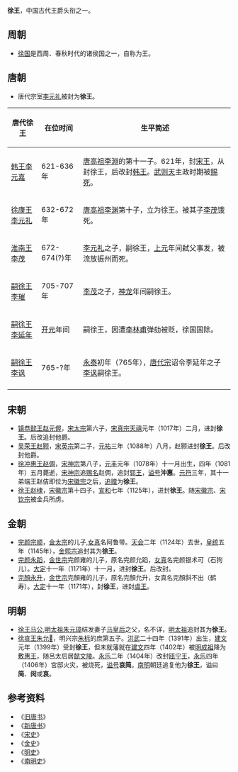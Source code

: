 '''徐王'''，中国古代王爵头衔之一。
==周朝==
*[[徐国|徐国]]是西周、春秋时代的诸侯国之一，自称为王。
==唐朝==
*唐代宗室[[李元礼|李元礼]]被封为'''徐王'''。
{| class="wikitable"
|-
! 唐代徐王 || 在位时间 || 生平简述
|-
| [[李元嘉|韩王李元嘉]] || 621-636年 || [[李渊|唐高祖李淵]]的第十一子。621年，封[[宋王|宋王]]，从封徐王，后改封[[韩王|韩王]]。[[武则天|武则天]]主政时期被[[赐死|赐死]]。
|-
| [[李元禮|徐康王李元礼]] || 632-672年 || [[李渊|唐高祖李渊]]第十子，立为徐王。被其子[[李茂_(唐朝)|李茂]]饿死。
|-
| [[李茂_(唐朝)|淮南王李茂]] || 672-674(?)年 || [[李元礼|李元礼]]之子，嗣徐王，[[上元|上元]]年间弑父事发，被流放振州而死。
|-
| [[李璀|嗣徐王李璀]] || 705-707年 || [[李茂_(唐朝)|李茂]]之子，[[神龍_(年號)|神龙]]年间嗣徐王。
|-
| [[李延年_(唐朝)|嗣徐王李延年]] || [[开元|开元]]年间 || 嗣徐王，因遭[[李林甫|李林甫]]弹劾被贬，徐国国除。
|-
| [[李讽|嗣徐王李讽]] || 765-?年 || [[永泰_(唐朝)|永泰]]初年（765年），[[唐代宗|唐代宗]]诏令李延年之子[[李讽|李讽]]嗣徐王。
|-
|}
==宋朝==
*[[赵元偓|镇恭懿王赵元偓]]，[[宋太宗|宋太宗]]第六子，[[宋真宗|宋真宗]][[天禧_(北宋)|天禧]]元年（1017年）二月，进封'''徐王'''。后改追封他爵。
*[[赵颢|吴荣王赵颢]]，[[宋英宗|宋英宗]]第二子，[[元祐_(年號)|元祐]]三年（1088年）八月，赵颢进封'''徐王'''。后改封他爵。
*[[赵倜|徐冲惠王赵倜]]，[[宋神宗|宋神宗]]第八子，[[元丰_(北宋)|元丰]]元年（1078年）十一月出生，四年（1081年）五月薨逝，[[宋神宗|宋神宗]]追[[赐名|赐名]]赵倜，追封[[郓王|郓王]]，[[谥号|谥号]]'''沖惠'''。[[元符|元符]]三年，其十一弟端王赵佶即位为[[宋徽宗|宋徽宗]]之后，[[追赠|追赠]]为'''徐王'''。
*[[赵棣|徐王赵棣]]，[[宋徽宗|宋徽宗]]第十四子，[[宣和_(北宋)|宣和]]七年（1125年），进封'''徐王'''。随[[宋徽宗|宋徽宗]]、[[宋钦宗|宋钦宗]]被金兵所虏。
==金朝==
*[[完颜宗顺|完颜宗顺]]，[[金太宗|金太宗]]的儿子,[[女真|女真]]名阿鲁带。[[天会_(金)|天会]]二年（1124年）去世，[[皇统|皇统]]五年（1145年），[[金熙宗|金熙宗]]追封其为'''徐王'''。
*[[完颜永蹈|完颜永蹈]]，[[金世宗|金世宗]]完颜雍的儿子，原名完颜允蹈，[[女真|女真]]名完颜银术可（石狗儿）。[[大定_(金朝)|大定]]十一年（1171年）十一月，进封'''徐王'''。后改封。
*[[完顏永升|完顏永升]]，[[金世宗|金世宗]]完顏雍的儿子，原名完顏允升，女真名完顏斜不出（鹤寿）。[[大定_(金朝)|大定]]十一年（1171年），封'''徐王'''，进封[[虞王|虞王]]。

==明朝==
*[[马公_(孝慈高皇后父)|徐王马公]],[[朱元璋|明太祖朱元璋]]结发妻子[[孝慈高皇后_(明朝)|马皇后]]之父，名不详，[[朱元璋|明太祖]]追封其为'''徐王'''。
*[[朱允熙|徐哀王朱允𤐤]]，明兴宗[[朱标|朱标]]的庶第五子。[[洪武|洪武]]二十四年（1391年）出生，[[建文|建文]]元年（1399年）受封'''徐王'''，但未就藩就在[[建文|建文]]四年（1402年）被[[明成祖|明成祖]]降为[[敷惠王|敷惠王]]，随呂太后居[[明东陵|懿文陵]]。[[永乐_(明朝)|永乐]]二年（1404年）改封[[瓯宁王|瓯宁王]]，[[永乐_(明朝)|永乐]]四年（1406年）宮邸火灾，被烧死，[[谥号|谥号]]'''哀简'''。[[南明|南明]]朝廷追复他为'''徐王'''，谥曰'''简'''、'''闵'''或'''哀'''。

==参考资料==
*《[[旧唐书|旧唐书]]》
*《[[新唐书|新唐书]]》
*《[[宋史|宋史]]》
*《[[金史|金史]]》
*《[[明史|明史]]》
*《[[南明史|南明史]]》

{{Disambig|X|Cat=二字中国王爵消歧义}}